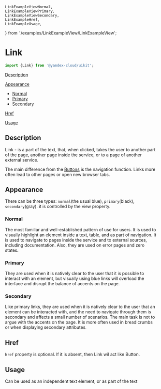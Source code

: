     LinkExampleViewNormal,
    LinkExampleViewPrimary,
    LinkExampleViewSecondary,
    LinkExampleHref,
    LinkExampleUsage,
} from './examples/LinkExampleView/LinkExampleView';

# Link

```ts
import {Link} from '@yandex-cloud/uikit';
```

[Description](#description)

[Appearance](#appearance)

- [Normal](#normal)
- [Primary](#primary)
- [Secondary](#secondary)

[Href](#href)

[Usage](#usage)

## Description
Link - is a part of the text, that, when clicked, takes the user to another part of the page, another page inside the service, or to a page of another external service.

The main difference from the [Buttons](/docs/components-button) is the navigation function. Links more often lead to other pages or open new browser tabs.

## Appearance
There can be three types: `normal`(the usual blue), `primary`(black), `secondary`(gray). it is controlled by the view property.

### Normal
The most familiar and well-established pattern of use for users. It is used to visually highlight an element inside a text, table, and as part of navigation. It is used to navigate to pages inside the service and to external sources, including documentation. Also, they are used on error pages and zero states.

<Source language="tsx" code={LinkExampleViewNormal.code}/>
<LinkExampleViewNormal/>

### Primary
They are used when it is natively clear to the user that it is possible to interact with an element, but visually using blue links will overload the interface and disrupt the balance of accents on the page.

<Source language="tsx" code={LinkExampleViewPrimary.code}/>
<LinkExampleViewPrimary/>

### Secondary
Like primary links, they are used when it is natively clear to the user that an element can be interacted with, and the need to navigate through them is secondary and affects a small number of scenarios. The main task is not to argue with the accents on the page. It is more often used in bread crumbs or when displaying secondary attributes.

<Source language="tsx" code={LinkExampleViewSecondary.code}/>
<LinkExampleViewSecondary/>

## Href
`href` property is optional. If it is absent, then Link wil act like Button.
<Source language="tsx" code={LinkExampleHref.code}/>
<LinkExampleHref/>

## Usage
Сan be used as an independent text element, or as part of the text
<Source language="tsx" code={LinkExampleUsage.code}/>
<LinkExampleUsage/>
